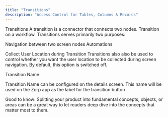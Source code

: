 ```yaml
---
title: "Transitions"
description: "Access Control for Tables, Columns & Records"
---
```


Transitions
A transition is a connector that connects two nodes. 
Transition on a workflow
​
Transitions serves primarily two purposes:

Navigation between two screen nodes
Automations 

Collect User Location during Transition 
Transitions also also be used to control whether you want the user location to be collected during screen navigation.  By default, this option is switched off.

Transition Name

Transition Name can be configured on the details screen. This name will be used on the Zorp app as the label for the transition button 

Good to know: Splitting your product into fundamental concepts, objects, or areas can be a great way to let readers deep dive into the concepts that matter most to them.